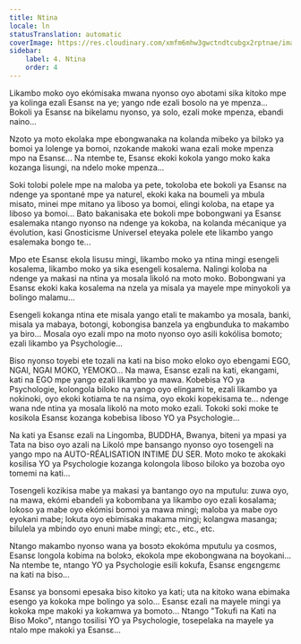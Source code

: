 ```yaml
---
title: Ntina
locale: ln
statusTranslation: automatic
coverImage: https://res.cloudinary.com/xmfm6mhw3gwctndtcubgx2rptnae/image/upload/v1740468922/small_cover_tratado_de_psicologia_revolucionaria_a4c0dca4e0.webp
sidebar:
    label: 4. Ntina
    order: 4
---
```

Likambo moko oyo ekómisaka mwana nyonso oyo abotami sika kitoko mpe ya kolinga ezali Esansɛ na ye; yango nde ezali bosolo na ye mpenza... Bokoli ya Esansɛ na bikelamu nyonso, ya solo, ezali moke mpenza, ebandi naino...

Nzoto ya moto ekolaka mpe ebongwanaka na kolanda mibeko ya bilɔkɔ ya bomoi ya lolenge ya bomoi, nzokande makoki wana ezali moke mpenza mpo na Esansɛ... Na ntembe te, Esansɛ ekoki kokola yango moko kaka kozanga lisungi, na ndelo moke mpenza...

Soki tolobi polele mpe na maloba ya pete, tokoloba ete bokoli ya Esansɛ na ndenge ya spontané mpe ya naturel, ekoki kaka na boumeli ya mbula misato, minei mpe mitano ya liboso ya bomoi, elingi koloba, na etape ya liboso ya bomoi... Bato bakanisaka ete bokoli mpe bobongwani ya Esansɛ esalemaka ntango nyonso na ndenge ya kokoba, na kolanda mécanique ya évolution, kasi Gnosticisme Universel eteyaka polele ete likambo yango esalemaka bongo te...

Mpo ete Esansɛ ekola lisusu mingi, likambo moko ya ntina mingi esengeli kosalema, likambo moko ya sika esengeli kosalema. Nalingi koloba na ndenge ya makasi na ntina ya mosala likoló na moto moko. Bobongwani ya Esansɛ ekoki kaka kosalema na nzela ya misala ya mayele mpe minyokoli ya bolingo malamu...

Esengeli kokanga ntina ete misala yango etali te makambo ya mosala, banki, misala ya mabaya, botongi, kobongisa banzela ya engbunduka to makambo ya biro... Mosala oyo ezali mpo na moto nyonso oyo asili kokólisa bomoto; ezali likambo ya Psychologie...

Biso nyonso toyebi ete tozali na kati na biso moko eloko oyo ebengami EGO, NGAI, NGAI MOKO, YEMOKO... Na mawa, Esansɛ ezali na kati, ekangami, kati na EGO mpe yango ezali likambo ya mawa. Kobebisa YO ya Psychologie, kolongola biloko na yango oyo elingami te, ezali likambo ya nokinoki, oyo ekoki kotiama te na nsima, oyo ekoki kopekisama te... ndenge wana nde ntina ya mosala likoló na moto moko ezali. Tokoki soki moke te kosikola Esansɛ kozanga kobebisa liboso YO ya Psychologie...

Na kati ya Esansɛ ezali na Lingomba, BUDDHA, Bwanya, biteni ya mpasi ya Tata na biso oyo azali na Likoló mpe bansango nyonso oyo tosengeli na yango mpo na AUTO-RÉALISATION INTIME DU SER. Moto moko te akokaki kosilisa YO ya Psychologie kozanga kolongola liboso biloko ya bozoba oyo tomemi na kati...

Tosengeli kozikisa mabe ya makasi ya bantango oyo na mputulu: zuwa oyo, na mawa, ekómi ebandeli ya kobombana ya likambo oyo ezali kosalama; lokoso ya mabe oyo ekómisi bomoi ya mawa mingi; maloba ya mabe oyo eyokani mabe; lokuta oyo ebimisaka makama mingi; kolangwa masanga; bilulela ya mbindo oyo enuni mabe mingi; etc., etc., etc.

Ntango makambo nyonso wana ya bosɔtɔ ekokóma mputulu ya cosmos, Esansɛ longola kobima na bolɔkɔ, ekokola mpe ekobongwana na boyokani... Na ntembe te, ntango YO ya Psychologie esili kokufa, Esansɛ engɛngɛmɛ na kati na biso...

Esansɛ ya bonsomi epesaka biso kitoko ya kati; uta na kitoko wana ebimaka esengo ya kokoka mpe bolingo ya solo... Esansɛ ezali na mayele mingi ya kokoka mpe makoki ya kokamwa ya bomoto... Ntango "Tokufi na Kati na Biso Moko", ntango tosilisi YO ya Psychologie, tosepelaka na mayele ya ntalo mpe makoki ya Esansɛ...

